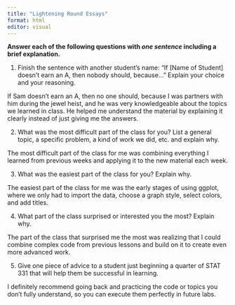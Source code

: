 ```yaml
---
title: "Lightening Round Essays"
format: html
editor: visual
---
```


**Answer each of the following questions with *one sentence* including a brief explanation.**

1.  Finish the sentence with another student’s name: "If \[Name of Student\] doesn’t earn an A, then nobody should, because..." Explain your choice and your reasoning.

If Sam doesn’t earn an A, then no one should, because I was partners with him during the jewel heist, and he was very knowledgeable about the topics we learned in class. He helped me understand the material by explaining it clearly instead of just giving me the answers.

2.  What was the most difficult part of the class for you? List a general topic, a specific problem, a kind of work we did, etc. and explain why.

The most difficult part of the class for me was combining everything I learned from previous weeks and applying it to the new material each week.

3.  What was the easiest part of the class for you? Explain why.

The easiest part of the class for me was the early stages of using ggplot, where we only had to import the data, choose a graph style, select colors, and add titles.

4.  What part of the class surprised or interested you the most? Explain why.

The part of the class that surprised me the most was realizing that I could combine complex code from previous lessons and build on it to create even more advanced work.

5.  Give one piece of advice to a student just beginning a quarter of STAT 331 that will help them be successful in learning.

I definitely recommend going back and practicing the code or topics you don’t fully understand, so you can execute them perfectly in future labs.
